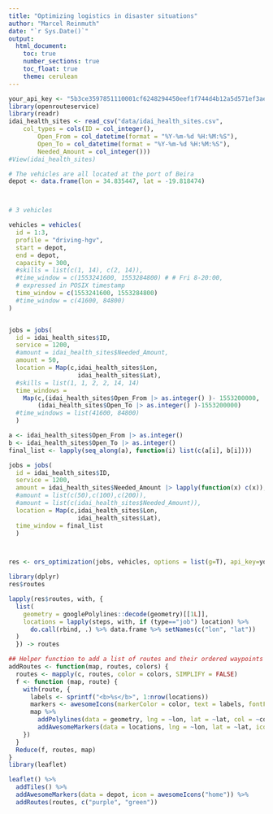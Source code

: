 ```yaml
---
title: "Optimizing logistics in disaster situations"
author: "Marcel Reinmuth"
date: "`r Sys.Date()`"
output: 
  html_document:
    toc: true
    number_sections: true
    toc_float: true
    theme: cerulean
---
```



```r
your_api_key <- "5b3ce3597851110001cf6248294450eef1f744d4b12a5d571ef3ae24"
library(openrouteservice)
library(readr)
idai_health_sites <- read_csv("data/idai_health_sites.csv", 
    col_types = cols(ID = col_integer(), 
        Open_From = col_datetime(format = "%Y-%m-%d %H:%M:%S"), 
        Open_To = col_datetime(format = "%Y-%m-%d %H:%M:%S"), 
        Needed_Amount = col_integer()))
#View(idai_health_sites)

# The vehicles are all located at the port of Beira
depot <- data.frame(lon = 34.835447, lat = -19.818474)



# 3 vehicles

vehicles = vehicles(
  id = 1:3,
  profile = "driving-hgv",
  start = depot,
  end = depot,
  capacity = 300,
  #skills = list(c(1, 14), c(2, 14)),
  #time_window = c(1553241600, 1553284800) # # Fri 8-20:00,
  # expressed in POSIX timestamp
  time_window = c(1553241600, 1553284800)
  #time_window = c(41600, 84800)
)


jobs = jobs(
  id = idai_health_sites$ID,
  service = 1200,
  #amount = idai_health_sites$Needed_Amount,
  amount = 50,
  location = Map(c,idai_health_sites$Lon, 
                   idai_health_sites$Lat),
  #skills = list(1, 1, 2, 2, 14, 14)
  time_windows = 
    Map(c,(idai_health_sites$Open_From |> as.integer() )- 1553200000,
        (idai_health_sites$Open_To |> as.integer() )-1553200000)
  #time_windows = list(41600, 84800)
  )

a <- idai_health_sites$Open_From |> as.integer()
b <- idai_health_sites$Open_To |> as.integer()
final_list <- lapply(seq_along(a), function(i) list(c(a[i], b[i])))

jobs = jobs(
  id = idai_health_sites$ID,
  service = 1200,
  amount = idai_health_sites$Needed_Amount |> lapply(function(x) c(x)),
  #amount = list(c(50),c(100),c(200)),
  #amount = list(c(idai_health_sites$Needed_Amount)),
  location = Map(c,idai_health_sites$Lon, 
                   idai_health_sites$Lat),
  time_window = final_list
  )



res <- ors_optimization(jobs, vehicles, options = list(g=T), api_key=your_api_key)


```


```r
library(dplyr)
res$routes

lapply(res$routes, with, {
  list(
    geometry = googlePolylines::decode(geometry)[[1L]],
    locations = lapply(steps, with, if (type=="job") location) %>%
      do.call(rbind, .) %>% data.frame %>% setNames(c("lon", "lat"))
  )
  }) -> routes

## Helper function to add a list of routes and their ordered waypoints
addRoutes <- function(map, routes, colors) {
  routes <- mapply(c, routes, color = colors, SIMPLIFY = FALSE)
  f <- function (map, route) {
    with(route, {
      labels <- sprintf("<b>%s</b>", 1:nrow(locations))
      markers <- awesomeIcons(markerColor = color, text = labels, fontFamily = "arial")
      map %>%
        addPolylines(data = geometry, lng = ~lon, lat = ~lat, col = ~color) %>%
        addAwesomeMarkers(data = locations, lng = ~lon, lat = ~lat, icon = markers)
    })
  }
  Reduce(f, routes, map)
}
library(leaflet)

leaflet() %>%
  addTiles() %>%
  addAwesomeMarkers(data = depot, icon = awesomeIcons("home")) %>%
  addRoutes(routes, c("purple", "green"))

```

